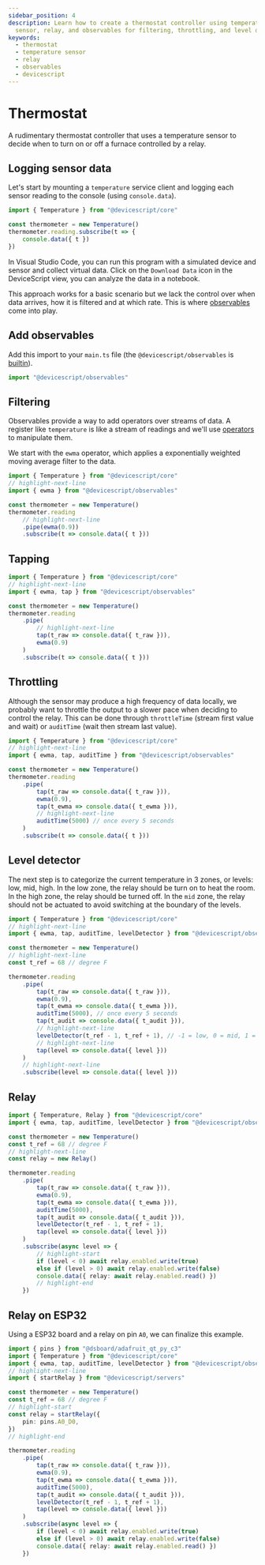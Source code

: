 ```yaml
---
sidebar_position: 4
description: Learn how to create a thermostat controller using temperature
  sensor, relay, and observables for filtering, throttling, and level detection.
keywords:
  - thermostat
  - temperature sensor
  - relay
  - observables
  - devicescript
---
```

# Thermostat

A rudimentary thermostat controller that uses a
temperature sensor to decide when to turn on or off a furnace controlled by a relay.

## Logging sensor data

Let's start by mounting a `temperature` service client
and logging each sensor reading to the console (using `console.data`).

```ts
import { Temperature } from "@devicescript/core"

const thermometer = new Temperature()
thermometer.reading.subscribe(t => {
    console.data({ t })
})
```

In Visual Studio Code, you can run this program with a simulated device and sensor and collect virtual data.
Click on the `Download Data` icon in the DeviceScript view, you can analyze the data in a notebook.

This approach works for a basic scenario but we lack the control over when data arrives, how it is filtered
and at which rate.
This is where [observables](/api/observables) come into play.

## Add observables

Add this import to your `main.ts` file (the `@devicescript/observables` is [builtin](/developer/packages)).

```ts skip
import "@devicescript/observables"
```

## Filtering

Observables provide a way to add operators over streams of data. A register like `temperature` is like
a stream of readings and we'll use [operators](/api/observables) to manipulate them.

We start with the `ewma` operator, which applies a exponentially weighted moving average filter to the data.

```ts
import { Temperature } from "@devicescript/core"
// highlight-next-line
import { ewma } from "@devicescript/observables"

const thermometer = new Temperature()
thermometer.reading
    // highlight-next-line
    .pipe(ewma(0.9))
    .subscribe(t => console.data({ t }))
```

## Tapping

```ts
import { Temperature } from "@devicescript/core"
// highlight-next-line
import { ewma, tap } from "@devicescript/observables"

const thermometer = new Temperature()
thermometer.reading
    .pipe(
        // highlight-next-line
        tap(t_raw => console.data({ t_raw })),
        ewma(0.9)
    )
    .subscribe(t => console.data({ t }))
```

## Throttling

Although the sensor may produce a high frequency of data locally, we probably want to
throttle the output to a slower pace when deciding to control the relay.
This can be done through `throttleTime` (stream first value and wait) or `auditTime` (wait then stream last value).

```ts
import { Temperature } from "@devicescript/core"
// highlight-next-line
import { ewma, tap, auditTime } from "@devicescript/observables"

const thermometer = new Temperature()
thermometer.reading
    .pipe(
        tap(t_raw => console.data({ t_raw })),
        ewma(0.9),
        tap(t_ewma => console.data({ t_ewma })),
        // highlight-next-line
        auditTime(5000) // once every 5 seconds
    )
    .subscribe(t => console.data({ t }))
```

## Level detector

The next step is to categorize the current temperature in 3 zones, or levels: low, mid, high.
In the low zone, the relay should be turn on to heat the room. In the high zone, the relay should be turned off.
In the `mid` zone, the relay should not be actuated to avoid switching at the boundary of the levels.

```ts
import { Temperature } from "@devicescript/core"
// highlight-next-line
import { ewma, tap, auditTime, levelDetector } from "@devicescript/observables"

const thermometer = new Temperature()
// highlight-next-line
const t_ref = 68 // degree F

thermometer.reading
    .pipe(
        tap(t_raw => console.data({ t_raw })),
        ewma(0.9),
        tap(t_ewma => console.data({ t_ewma })),
        auditTime(5000), // once every 5 seconds
        tap(t_audit => console.data({ t_audit })),
        // highlight-next-line
        levelDetector(t_ref - 1, t_ref + 1), // -1 = low, 0 = mid, 1 = high
        // highlight-next-line
        tap(level => console.data({ level }))
    )
    // highlight-next-line
    .subscribe(level => console.data({ level }))
```

## Relay

```ts
import { Temperature, Relay } from "@devicescript/core"
import { ewma, tap, auditTime, levelDetector } from "@devicescript/observables"

const thermometer = new Temperature()
const t_ref = 68 // degree F
// highlight-next-line
const relay = new Relay()

thermometer.reading
    .pipe(
        tap(t_raw => console.data({ t_raw })),
        ewma(0.9),
        tap(t_ewma => console.data({ t_ewma })),
        auditTime(5000),
        tap(t_audit => console.data({ t_audit })),
        levelDetector(t_ref - 1, t_ref + 1),
        tap(level => console.data({ level }))
    )
    .subscribe(async level => {
        // highlight-start
        if (level < 0) await relay.enabled.write(true)
        else if (level > 0) await relay.enabled.write(false)
        console.data({ relay: await relay.enabled.read() })
        // highlight-end
    })
```

## Relay on ESP32

Using a ESP32 board and a relay on pin `A0`, we can
finalize this example.

```ts
import { pins } from "@dsboard/adafruit_qt_py_c3"
import { Temperature } from "@devicescript/core"
import { ewma, tap, auditTime, levelDetector } from "@devicescript/observables"
// highlight-next-line
import { startRelay } from "@devicescript/servers"

const thermometer = new Temperature()
const t_ref = 68 // degree F
// highlight-start
const relay = startRelay({
    pin: pins.A0_D0,
})
// highlight-end

thermometer.reading
    .pipe(
        tap(t_raw => console.data({ t_raw })),
        ewma(0.9),
        tap(t_ewma => console.data({ t_ewma })),
        auditTime(5000),
        tap(t_audit => console.data({ t_audit })),
        levelDetector(t_ref - 1, t_ref + 1),
        tap(level => console.data({ level }))
    )
    .subscribe(async level => {
        if (level < 0) await relay.enabled.write(true)
        else if (level > 0) await relay.enabled.write(false)
        console.data({ relay: await relay.enabled.read() })
    })
```
